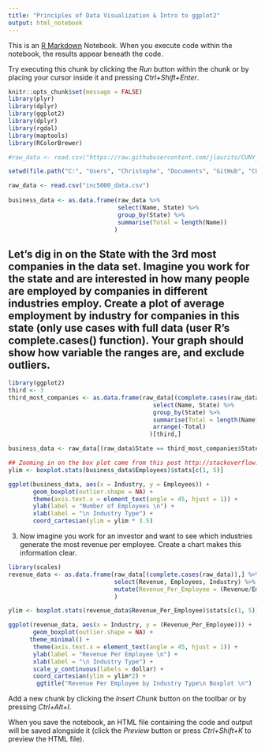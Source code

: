 ```yaml
---
title: "Principles of Data Visualization & Intro to ggplot2"
output: html_notebook
---
```


This is an [R Markdown](http://rmarkdown.rstudio.com) Notebook. When you execute code within the notebook, the results appear beneath the code. 

Try executing this chunk by clicking the *Run* button within the chunk or by placing your cursor inside it and pressing *Ctrl+Shift+Enter*. 

```r
knitr::opts_chunk$set(message = FALSE)
library(plyr)
library(dplyr)
library(ggplot2)
library(dplyr)
library(rgdal)
library(maptools)
library(RColorBrewer)
```

```r
#raw_data <- read.csv("https://raw.githubusercontent.com/jlaurito/CUNY_IS608/master/lecture1/data/inc5000_data.csv")

setwd(file.path("C:", "Users", "Christophe", "Documents", "GitHub", "CUNY_IS608", "lecture1", "data"))

raw_data <- read.csv("inc5000_data.csv")
  
business_data <- as.data.frame(raw_data %>%
                               select(Name, State) %>%
                               group_by(State) %>%
                               summarise(Total = length(Name))
                              )

```

## Let's dig in on the State with the 3rd most companies in the data set. Imagine you work for the state and are interested in how many people are employed by companies in different industries employ. Create a plot of average employment by industry for companies in this state (only use cases with full data (user R's complete.cases() function). Your graph should show how variable the ranges are, and exclude outliers.


```r
library(ggplot2)
third <- 3
third_most_companies <- as.data.frame(raw_data[(complete.cases(raw_data)),] %>%
                                         select(Name, State) %>%
                                         group_by(State) %>%
                                         summarise(Total = length(Name)) %>%
                                         arrange(-Total)
                                        )[third,]

business_data <- raw_data[(raw_data$State == third_most_companies$State),] 

## Zooming in on the box plot came from this post http://stackoverflow.com/a/5678146
ylim <- boxplot.stats(business_data$Employees)$stats[c(1, 5)]

ggplot(business_data, aes(x = Industry, y = Employees)) + 
       geom_boxplot(outlier.shape = NA) + 
       theme(axis.text.x = element_text(angle = 45, hjust = 1)) +
       ylab(label = "Number of Employees \n") +
       xlab(label = "\n Industry Type") +
       coord_cartesian(ylim = ylim * 3.5)
```

3.	Now imagine you work for an investor and want to see which industries generate the most revenue per employee. Create a chart makes this information clear.

```r
library(scales)
revenue_data <- as.data.frame(raw_data[(complete.cases(raw_data)),] %>%
                              select(Revenue, Employees, Industry) %>%
                              mutate(Revenue_Per_Employee = (Revenue/Employees))
                              )

ylim <- boxplot.stats(revenue_data$Revenue_Per_Employee)$stats[c(1, 5)]

ggplot(revenue_data, aes(x = Industry, y = (Revenue_Per_Employee))) + 
       geom_boxplot(outlier.shape = NA) + 
      theme_minimal() + 
       theme(axis.text.x = element_text(angle = 45, hjust = 1)) +
       ylab(label = "Revenue Per Employee \n") +
       xlab(label = "\n Industry Type") +
       scale_y_continuous(labels = dollar) + 
       coord_cartesian(ylim = ylim*2) +
        ggtitle("Revenue Per Employee by Industry Type\n Boxplot \n")
```

Add a new chunk by clicking the *Insert Chunk* button on the toolbar or by pressing *Ctrl+Alt+I*.

When you save the notebook, an HTML file containing the code and output will be saved alongside it (click the *Preview* button or press *Ctrl+Shift+K* to preview the HTML file).
